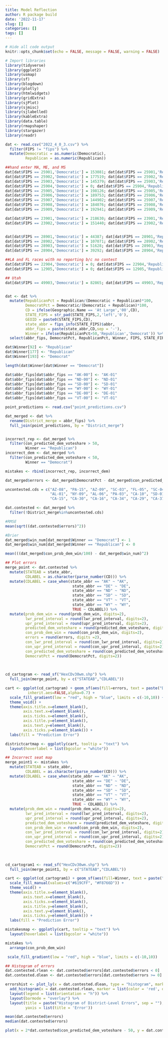 ```yaml
---
title: Model Reflection
author: R package build
date: '2022-11-17'
slug: []
categories: []
tags: []
---
```

```r
# Hide all code output
knitr::opts_chunk$set(echo = FALSE, message = FALSE, warning = FALSE)

# Import libraries
library(tidyverse)
library(ggplot2)
library(usmap)
library(sf)
library(blogdown)
library(plotly)
library(htmlwidgets)
library(gridExtra)
library(sjPlot)
library(sjmisc)
library(sjlabelled)
library(kableExtra)
library(data.table)
library(rmapshaper)
library(stargazer)
library(readr)
```

```r
dat <- read.csv("2022_4_0_3.csv") %>%
  filter(FIPS != "fips") %>%
  mutate(Democratic = as.numeric(Democratic),
         Republican = as.numeric(Republican))

##hand enter MA, ME, and MS
dat[dat$FIPS == 25901,'Democratic'] = 153081; dat[dat$FIPS == 25901,'Republican'] = 96415
dat[dat$FIPS == 25902,'Democratic'] = 177519; dat[dat$FIPS == 25902,'Republican'] = 90791
dat[dat$FIPS == 25903,'Democratic'] = 145379; dat[dat$FIPS == 25903,'Republican'] = 82568
dat[dat$FIPS == 25904,'Democratic'] = 0; dat[dat$FIPS == 25904,'Republican'] = 0
dat[dat$FIPS == 25905,'Democratic'] = 198126; dat[dat$FIPS == 25905,'Republican'] = 70570
dat[dat$FIPS == 25906,'Democratic'] = 189753; dat[dat$FIPS == 25906,'Republican'] = 107384
dat[dat$FIPS == 25907,'Democratic'] = 144902; dat[dat$FIPS == 25907,'Republican'] = 26481
dat[dat$FIPS == 25908,'Democratic'] = 184076; dat[dat$FIPS == 25908,'Republican'] = 80961
dat[dat$FIPS == 25909,'Democratic'] = 192941; dat[dat$FIPS == 25909,'Republican'] = 131774

dat[dat$FIPS == 23901,'Democratic'] = 218630; dat[dat$FIPS == 23901,'Republican'] = 128996
dat[dat$FIPS == 23902,'Democratic'] = 151440; dat[dat$FIPS == 23902,'Republican'] = 140895


dat[dat$FIPS == 28901,'Democratic'] = 44387; dat[dat$FIPS == 28901,'Republican'] = 119673
dat[dat$FIPS == 28902,'Democratic'] = 107071; dat[dat$FIPS == 28902,'Republican'] = 71380
dat[dat$FIPS == 28903,'Democratic'] = 51628; dat[dat$FIPS == 28903,'Republican'] = 126081
dat[dat$FIPS == 28904,'Democratic'] = 39292; dat[dat$FIPS == 28904,'Republican'] = 122128

##LA and FL races with no reporting b/c no contest
dat[dat$FIPS == 22904,'Democratic'] = 0; dat[dat$FIPS == 22904,'Republican'] = 0
dat[dat$FIPS == 12905,'Democratic'] = 0; dat[dat$FIPS == 12905,'Republican'] = 0

## Utah
dat[dat$FIPS == 49903,'Democratic'] = 82865; dat[dat$FIPS == 49903,'Republican'] = 181141


dat <- dat %>% 
  mutate(RepublicanPct = Republican/(Democratic + Republican)*100,
         DemocratPct = Democratic/(Democratic + Republican)*100,
         CD = ifelse(Geographic.Name == 'At Large','00',CD),
         STATE_FIPS = str_pad(STATE_FIPS,2,'left','0'),
         GEOID = paste0(STATE_FIPS,CD),
         state_abbr = fips_info(STATE_FIPS)$abbr,
         abbr_fips = paste(state_abbr,CD,sep = '-'),
         Winner = ifelse(RepublicanPct>50,'Republican','Democrat')) %>%
  select(abbr_fips, DemocratPct, RepublicanPct, Winner, FIPS, STATE_FIPS, CD, Geographic.Name, Total.Vote, Democratic, Republican, GEOID, state_abbr)

dat$Winner[92] <- "Republican"
dat$Winner[177] <- "Republican"
dat$Winner[193] <- "Democrat"

length(dat$Winner[dat$Winner == "Democrat"])

dat$abbr_fips[dat$abbr_fips == "AK-00"] <- "AK-01"
dat$abbr_fips[dat$abbr_fips == "ND-00"] <- "ND-01"
dat$abbr_fips[dat$abbr_fips == "SD-00"] <- "SD-01"
dat$abbr_fips[dat$abbr_fips == "WY-00"] <- "WY-01"
dat$abbr_fips[dat$abbr_fips == "DE-00"] <- "DE-01"
dat$abbr_fips[dat$abbr_fips == "VT-00"] <- "VT-01"

point_predictions <- read.csv("point_predictions.csv")

dat_merged <- dat %>%
  rename(District_merge = abbr_fips) %>%
  full_join(point_predictions, by = "District_merge")


incorrect_rep <- dat_merged %>%
  filter(con_predicted_dem_voteshare > 50,
         Winner == "Republican")
incorrect_dem <- dat_merged %>%
  filter(con_predicted_dem_voteshare < 50,
         Winner == "Democrat")

mistakes <- rbind(incorrect_rep, incorrect_dem)

dat_merged$errors <- dat_merged$DemocratPct - dat_merged$con_predicted_dem_voteshare

uncontested.cds = c("AZ-08", "PA-15", "AZ-09", "SC-03", "FL-05", "SC-04", "IL-07", "TX-06", "LA-04", "TX-11", "MA-04", "TX-25", "NY-13", "TX-31", "PA-13", "WI-06", "PA-14",
                    "AL-01", "NY-09", "AL-06", "PA-03", "CA-10", "SD-01", "FL-06", "TX-19", "FL-18", "TX-26", "LA-06", "WI-08", "ND-01",
                    "CA-15", "CA-30", "CA-16", "CA-34", "CA-29", "CA-37", "LA-05", "LA-03")

dat.contested <- dat_merged %>%
  filter(!District_merge%in%uncontested.cds)

#RMSE
mean(sqrt((dat.contested$errors)^2))

#Brier
dat_merged$win_num[dat_merged$Winner == "Democrat"] <- 1
dat_merged$win_num[dat_merged$Winner == "Republican"] <- 0

mean(((dat_merged$con_prob_dem_win/100) - dat_merged$win_num)^2)

```
```r
## Plot errors
merge_point <- dat.contested %>%
  mutate(STATEAB = state_abbr,
         CDLABEL = as.character(parse_number(CD))) %>%
  mutate(CDLABEL = case_when(state_abbr == "AK" ~ "AK",
                              state_abbr == "DE" ~ "DE",
                              state_abbr == "ND" ~ "ND",
                              state_abbr == "SD" ~ "SD",
                              state_abbr == "VT" ~ "VT",
                              state_abbr == "WY" ~ "WY",
                              TRUE ~ CDLABEL)) %>%
  mutate(prob_dem_win = round(prob_dem_win, digits=2),
         lwr_pred_interval = round(lwr_pred_interval, digits=2),
         upr_pred_interval = round(upr_pred_interval, digits=2),
         predicted_dem_voteshare = round(predicted_dem_voteshare, digits=2),
         con_prob_dem_win = round(con_prob_dem_win, digits=2),
         errors = round(errors, digits =2),
         con_lwr_pred_interval = round(con_lwr_pred_interval, digits=2),
         con_upr_pred_interval = round(con_upr_pred_interval, digits=2),
         con_predicted_dem_voteshare = round(con_predicted_dem_voteshare, digits=2),
         DemocratPct = round(DemocratPct, digits=2))
         
  

cd_cartogram <- read_sf("HexCDv30wm.shp") %>%
  full_join(merge_point, by = c("STATEAB","CDLABEL"))

cart <- ggplot(cd_cartogram) + geom_sf(aes(fill=errors, text = paste("District: ", District_merge, "<br />","Error ", errors, "<br />", "Dem Win Prob: ",con_prob_dem_win, "%", "<br />","Actual Dem Voteshare: ", DemocratPct, "%", "<br />", "Predicted Dem Vote Share: ", con_predicted_dem_voteshare, "%","<br />","80% Pred Interval Lower: ", con_lwr_pred_interval, "%", "<br />","80% Pred Interval Upper: ", con_upr_pred_interval, "%", sep = "")),
          inherit.aes=FALSE,alpha=0.7) +  
  scale_fill_gradient(low = "red", high = "blue", limits = c(-10,10)) +
  theme_void() +
  theme(axis.title.x=element_blank(),
        axis.text.x=element_blank(),
        axis.ticks.x=element_blank(),
        axis.title.y=element_blank(),
        axis.text.y=element_blank(),
        axis.ticks.y=element_blank()) +
  labs(fill = "Prediction Error") 

districtcartmap <- ggplotly(cart, tooltip = "text") %>%
  layout(hoverlabel = list(bgcolor = "white"))

```
```r
## Incorrect seat map
merge_point1 <- mistakes %>%
  mutate(STATEAB = state_abbr,
         CDLABEL = as.character(parse_number(CD))) %>%
  mutate(CDLABEL = case_when(state_abbr == "AK" ~ "AK",
                              state_abbr == "DE" ~ "DE",
                              state_abbr == "ND" ~ "ND",
                              state_abbr == "SD" ~ "SD",
                              state_abbr == "VT" ~ "VT",
                              state_abbr == "WY" ~ "WY",
                              TRUE ~ CDLABEL)) %>%
  mutate(prob_dem_win = round(prob_dem_win, digits=2),
         lwr_pred_interval = round(lwr_pred_interval, digits=2),
         upr_pred_interval = round(upr_pred_interval, digits=2),
         predicted_dem_voteshare = round(predicted_dem_voteshare, digits=2),
         con_prob_dem_win = round(con_prob_dem_win, digits=2),
         con_lwr_pred_interval = round(con_lwr_pred_interval, digits=2),
         con_upr_pred_interval = round(con_upr_pred_interval, digits=2),
         con_predicted_dem_voteshare = round(con_predicted_dem_voteshare, digits=2),
         DemocratPct = round(DemocratPct, digits=2))
         
  

cd_cartogram1 <- read_sf("HexCDv30wm.shp") %>%
  full_join(merge_point1, by = c("STATEAB","CDLABEL"))

cart <- ggplot(cd_cartogram1) + geom_sf(aes(fill=Winner, text = paste("District: ", District_merge, "<br />","Dem Win Prob: ",con_prob_dem_win, "%", "<br />","Actual Dem Voteshare: ", DemocratPct, "%", "<br />", "Predicted Dem Vote Share: ", con_predicted_dem_voteshare, "%","<br />","80% Pred Interval Lower: ", con_lwr_pred_interval, "%", "<br />","80% Pred Interval Upper: ", con_upr_pred_interval, "%", sep = ""))) +
  scale_fill_manual(values=c("#619CFF", "#F8766D")) +
  theme_void() +
  theme(axis.title.x=element_blank(),
        axis.text.x=element_blank(),
        axis.ticks.x=element_blank(),
        axis.title.y=element_blank(),
        axis.text.y=element_blank(),
        axis.ticks.y=element_blank()) +
  labs(fill = "Prediction Error") 

mistakesmap <- ggplotly(cart, tooltip = "text") %>%
  layout(hoverlabel = list(bgcolor = "white"))

mistakes %>%
  arrange(con_prob_dem_win)

 scale_fill_gradient(low = "red", high = "blue", limits = c(-10,10))
```
```r
## Histogram of errors
dat.contested.rlean <- dat.contested$errors[dat.contested$errors < 0]
dat.contested.dlean <- dat.contested$errors[dat.contested$errors >= 0]

errorshist <- plot_ly(x = dat.contested.dlean, type = "histogram", marker = list(color = 'blue', opacity = 0.5), name = "Dem Overperformance", xbins = list(size = 0.5, start = 0)) %>% 
  add_histogram(x = dat.contested.rlean, marker = list(color = 'red', opacity = 0.5), name = "GOP Overperformance", xbins = list(size = 0.5, start = -20)) %>%
  layout(legend = list(orientation = "h")) %>% 
  layout(barmode = "overlay") %>%
  layout(title = paste("Histogram of District-Level Errors", sep = ""),
         yaxis = list(title = 'Error'))

mean(dat.contested$errors)
median(dat.contested$errors)


```
```r
plot(x = 2*dat.contested$con_predicted_dem_voteshare - 50, y = dat.contested$DemocratPct - dat.contested$con_predicted_dem_voteshare)
```


